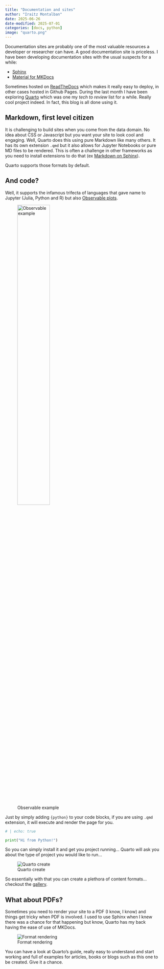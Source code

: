 ```yaml
---
title: "Documentation and sites"
author: "Iraitz Montalban"
date: 2025-06-26
date-modified: 2025-07-01
categories: [docs, python]
image: "quarto.png"
---
```


Documentation sites are probably one of the most valuable resources a developer or researcher can have. A good documentation site is priceless. I have been developing documentation sites with the usual suspects for a while:

* [Sphinx](https://www.sphinx-doc.org/en/master/)
* [Material for MKDocs](https://squidfunk.github.io/mkdocs-material/)

Sometimes hosted on [ReadTheDocs](https://about.readthedocs.com/) which makes it really easy to deploy, in other cases hosted in Github Pages. During the last month I have been exploring [Quarto](https://quarto.org/) which was one my _tech to review_ list for a while. Really cool project indeed. In fact, this blog is all done using it.

## Markdown, first level citizen

It is challenging to build sites when you come from the data domain. No idea about CSS or Javascript but you want your site to look cool and engaging. Well, Quarto does this using pure Markdown like many others. It has its own extension `.qmd` but it also allows for Jupyter Notebooks or pure MD files to be rendered. This is often a challenge in other frameworks as you need to install extensions to do that (ex [Markdown on Sphinx](https://www.sphinx-doc.org/en/master/usage/markdown.html)).

Quarto supports those formats by default.

## And code?

Well, it supports the infamous trifecta of languages that gave name to Jupyter (Julia, Python and R) but also [Observable plots](https://observablehq.com/).

![Observable example](https://quarto.org/images/hello-observable.png){width=50%}

Just by simply adding `{python}` to your code blocks, if you are using `.qmd` extension, it will execute and render the page for you. 

```python
# | echo: true

print("Hi from Python!")
```

So you can simply install it and get you project running... Quarto will ask you about the type of project you would like to run...

![Quarto create](project.png)

So essentially with that you can create a plethora of content formats... checkout the [gallery](https://quarto.org/docs/gallery/).

## What about PDFs?

Sometimes you need to render your site to a PDF (I know, I know) and things get tricky when PDF is involved. I used to use Sphinx when I knew there was a chance for that happening but know, Quarto has my back having the ease of use of MKDocs.

![Format rendering](https://quarto.org/docs/get-started/hello/images/qmd-how-it-works.png)

You can have a look at Quarto's guide, really easy to understand and start working and full of examples for articles, books or blogs such as this one to be created. Give it a chance.